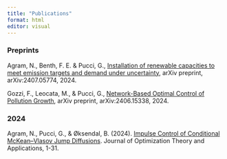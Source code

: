 ```yaml
---
title: "Publications"
format: html
editor: visual
---
```




### Preprints



Agram, N., Benth, F. E. & Pucci, G., [Installation of renewable capacities to meet emission targets and demand under uncertainty](https://arxiv.org/abs/2407.05774), arXiv preprint, arXiv:2407.05774, 2024.

Gozzi, F., Leocata, M., & Pucci, G., [Network-Based Optimal Control of Pollution Growth](https://arxiv.org/abs/2406.15338), arXiv preprint, arXiv:2406.15338, 2024.

### 2024
Agram, N., Pucci, G., & Øksendal, B. (2024). [Impulse Control of Conditional McKean–Vlasov Jump Diffusions](https://link.springer.com/article/10.1007/s10957-023-02370-6). Journal of Optimization Theory and Applications, 1-31.